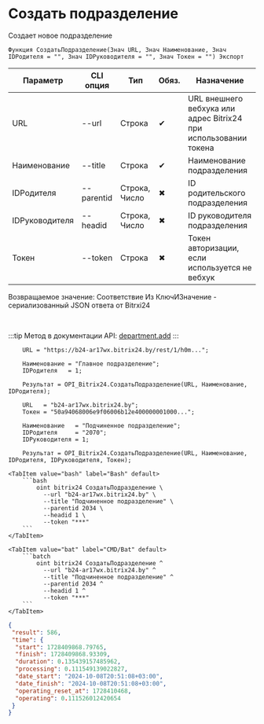 ﻿---
sidebar_position: 1
description: Создать подразделение и другие функции для работы с Bitrix24 в Открытом пакете интеграций - бесплатной open-source библиотеке интеграций для 1С:Предприятие 8, OneScript и CLI
keywords: [1C, 1С, 1С:Предприятие, 1С:Предприятие 8.3, API, Интеграция, Сервисы, Обмен, OneScript, CLI, Bitrix24]
---


# Создать подразделение
 Создает новое подразделение



`Функция СоздатьПодразделение(Знач URL, Знач Наименование, Знач IDРодителя = "", Знач IDРуководителя = "", Знач Токен = "") Экспорт`

  | Параметр | CLI опция | Тип | Обяз. | Назначение |
  |-|-|-|-|-|
  | URL | --url | Строка | &#x2714; | URL внешнего вебхука или адрес Bitrix24 при использовании токена |
  | Наименование | --title | Строка | &#x2714; | Наименование подразделения |
  | IDРодителя | --parentid | Строка, Число | &#x2716; | ID родительского подразделения |
  | IDРуководителя | --headid | Строка, Число | &#x2716; | ID руководителя подразделения |
  | Токен | --token | Строка | &#x2716; | Токен авторизации, если используется не вебхук |

  
  Возвращаемое значение:   Соответствие Из КлючИЗначение - сериализованный JSON ответа от Bitrxi24

<br/>

:::tip
Метод в документации API: [department.add](https://dev.1c-bitrix.ru/rest_help/departments/department_add.php)
:::
<br/>



```bsl title="Пример использования для 1С:Предприятие/OneScript"
    URL = "https://b24-ar17wx.bitrix24.by/rest/1/h0m...";

    Наименование = "Главное подразделение";
    IDРодителя   = 1;

    Результат = OPI_Bitrix24.СоздатьПодразделение(URL, Наименование, IDРодителя);

    URL   = "b24-ar17wx.bitrix24.by";
    Токен = "50a94068006e9f06006b12e400000001000...";

    Наименование   = "Подчиненное подразделение";
    IDРодителя     = "2070";
    IDРуководителя = 1;

    Результат = OPI_Bitrix24.СоздатьПодразделение(URL, Наименование, IDРодителя, IDРуководителя, Токен);
```
    

 <Tabs>
  
    <TabItem value="bash" label="Bash" default>
        ```bash
            oint bitrix24 СоздатьПодразделение \
              --url "b24-ar17wx.bitrix24.by" \
              --title "Подчиненное подразделение" \
              --parentid 2034 \
              --headid 1 \
              --token "***"
        ```
    </TabItem>
  
    <TabItem value="bat" label="CMD/Bat" default>
        ```batch
            oint bitrix24 СоздатьПодразделение ^
              --url "b24-ar17wx.bitrix24.by" ^
              --title "Подчиненное подразделение" ^
              --parentid 2034 ^
              --headid 1 ^
              --token "***"
        ```
    </TabItem>
</Tabs>


```json title="Результат"
{
 "result": 586,
 "time": {
  "start": 1728409868.79765,
  "finish": 1728409868.93309,
  "duration": 0.135439157485962,
  "processing": 0.111549139022827,
  "date_start": "2024-10-08T20:51:08+03:00",
  "date_finish": "2024-10-08T20:51:08+03:00",
  "operating_reset_at": 1728410468,
  "operating": 0.111526012420654
 }
}
```
